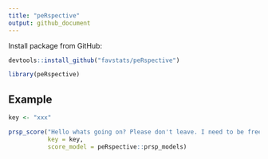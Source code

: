 ```yaml
---
title: "peRspective"
output: github_document
---
```


Install package from GitHub:

```r
devtools::install_github("favstats/peRspective")
```

```r
library(peRspective)

```


## Example

```r
key <- "xxx"

prsp_score("Hello whats going on? Please don't leave. I need to be free.", 
           key = key,
           score_model = peRspective::prsp_models)

```

